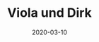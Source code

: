 ---
title: Viola und Dirk
date: 2020-03-10
image: /images/hochzeitsblog/black/black8.jpg
width: 2000
height: 2000
category: Black
couple_category: 
weight: 7102
---